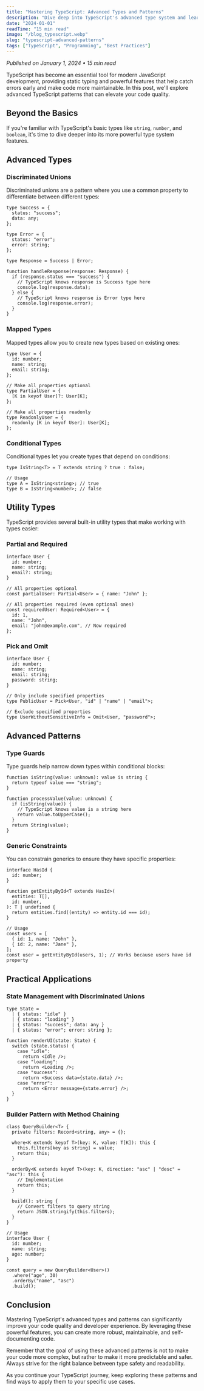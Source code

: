 ```yaml
---
title: "Mastering TypeScript: Advanced Types and Patterns"
description: "Dive deep into TypeScript's advanced type system and learn patterns that will make your code more robust and type-safe."
date: "2024-01-01"
readTime: "15 min read"
image: "/blog_typescript.webp"
slug: "typescript-advanced-patterns"
tags: ["TypeScript", "Programming", "Best Practices"]
---
```


_Published on January 1, 2024 • 15 min read_

TypeScript has become an essential tool for modern JavaScript development, providing static typing and powerful features that help catch errors early and make code more maintainable. In this post, we'll explore advanced TypeScript patterns that can elevate your code quality.

## Beyond the Basics

If you're familiar with TypeScript's basic types like `string`, `number`, and `boolean`, it's time to dive deeper into its more powerful type system features.

## Advanced Types

### Discriminated Unions

Discriminated unions are a pattern where you use a common property to differentiate between different types:

```tsx
type Success = {
  status: "success";
  data: any;
};

type Error = {
  status: "error";
  error: string;
};

type Response = Success | Error;

function handleResponse(response: Response) {
  if (response.status === "success") {
    // TypeScript knows response is Success type here
    console.log(response.data);
  } else {
    // TypeScript knows response is Error type here
    console.log(response.error);
  }
}
```

### Mapped Types

Mapped types allow you to create new types based on existing ones:

```tsx
type User = {
  id: number;
  name: string;
  email: string;
};

// Make all properties optional
type PartialUser = {
  [K in keyof User]?: User[K];
};

// Make all properties readonly
type ReadonlyUser = {
  readonly [K in keyof User]: User[K];
};
```

### Conditional Types

Conditional types let you create types that depend on conditions:

```tsx
type IsString<T> = T extends string ? true : false;

// Usage
type A = IsString<string>; // true
type B = IsString<number>; // false
```

## Utility Types

TypeScript provides several built-in utility types that make working with types easier:

### Partial and Required

```tsx
interface User {
  id: number;
  name: string;
  email?: string;
}

// All properties optional
const partialUser: Partial<User> = { name: "John" };

// All properties required (even optional ones)
const requiredUser: Required<User> = {
  id: 1,
  name: "John",
  email: "john@example.com", // Now required
};
```

### Pick and Omit

```tsx
interface User {
  id: number;
  name: string;
  email: string;
  password: string;
}

// Only include specified properties
type PublicUser = Pick<User, "id" | "name" | "email">;

// Exclude specified properties
type UserWithoutSensitiveInfo = Omit<User, "password">;
```

## Advanced Patterns

### Type Guards

Type guards help narrow down types within conditional blocks:

```tsx
function isString(value: unknown): value is string {
  return typeof value === "string";
}

function processValue(value: unknown) {
  if (isString(value)) {
    // TypeScript knows value is a string here
    return value.toUpperCase();
  }
  return String(value);
}
```

### Generic Constraints

You can constrain generics to ensure they have specific properties:

```tsx
interface HasId {
  id: number;
}

function getEntityById<T extends HasId>(
  entities: T[],
  id: number,
): T | undefined {
  return entities.find((entity) => entity.id === id);
}

// Usage
const users = [
  { id: 1, name: "John" },
  { id: 2, name: "Jane" },
];
const user = getEntityById(users, 1); // Works because users have id property
```

## Practical Applications

### State Management with Discriminated Unions

```tsx
type State =
  | { status: "idle" }
  | { status: "loading" }
  | { status: "success"; data: any }
  | { status: "error"; error: string };

function renderUI(state: State) {
  switch (state.status) {
    case "idle":
      return <Idle />;
    case "loading":
      return <Loading />;
    case "success":
      return <Success data={state.data} />;
    case "error":
      return <Error message={state.error} />;
  }
}
```

### Builder Pattern with Method Chaining

```tsx
class QueryBuilder<T> {
  private filters: Record<string, any> = {};

  where<K extends keyof T>(key: K, value: T[K]): this {
    this.filters[key as string] = value;
    return this;
  }

  orderBy<K extends keyof T>(key: K, direction: "asc" | "desc" = "asc"): this {
    // Implementation
    return this;
  }

  build(): string {
    // Convert filters to query string
    return JSON.stringify(this.filters);
  }
}

// Usage
interface User {
  id: number;
  name: string;
  age: number;
}

const query = new QueryBuilder<User>()
  .where("age", 30)
  .orderBy("name", "asc")
  .build();
```

## Conclusion

Mastering TypeScript's advanced types and patterns can significantly improve your code quality and developer experience. By leveraging these powerful features, you can create more robust, maintainable, and self-documenting code.

Remember that the goal of using these advanced patterns is not to make your code more complex, but rather to make it more predictable and safer. Always strive for the right balance between type safety and readability.

As you continue your TypeScript journey, keep exploring these patterns and find ways to apply them to your specific use cases.
